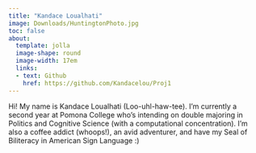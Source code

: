 ```yaml
---
title: "Kandace Loualhati"
image: Downloads/HuntingtonPhoto.jpg
toc: false
about: 
  template: jolla
  image-shape: round
  image-width: 17em
  links:
  - text: Github
    href: https://github.com/Kandacelou/Proj1
---
```


Hi! My name is Kandace Loualhati (Loo-uhl-haw-tee). I'm currently a second year at Pomona College who's intending on double majoring in Politics and Cognitive Science (with a computational concentration). I'm also a coffee addict (whoops!), an avid adventurer, and have my Seal of Biliteracy in American Sign Language :)
